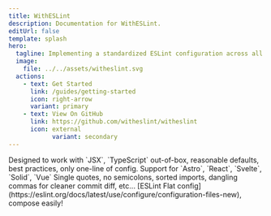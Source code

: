 ```yaml
---
title: WithESLint
description: Documentation for WithESLint.
editUrl: false
template: splash
hero:
  tagline: Implementing a standardized ESLint configuration across all your projects.
  image:
    file: ../../assets/witheslint.svg
  actions:
    - text: Get Started
      link: /guides/getting-started
      icon: right-arrow
      variant: primary
    - text: View On GitHub
      link: https://github.com/witheslint/witheslint
      icon: external
			variant: secondary
---
```



<CardGrid stagger>
	<Card title="Easy to use" icon="rocket">
		Designed to work with `JSX`, `TypeScript` out-of-box, reasonable defaults, best practices, only one-line of config.
	</Card>
	<Card title="Rich Integrations" icon="star">
		Support for `Astro`, `React`, `Svelte`, `Solid`, `Vue`
	</Card>
	<Card title="Auto fix for formatting" icon="pencil">
	  Single quotes, no semicolons, sorted imports, dangling commas for cleaner commit diff, etc...
	</Card>
	<Card title="New config system" icon="setting">
		[ESLint Flat config](https://eslint.org/docs/latest/use/configure/configuration-files-new), compose easily!
	</Card>
</CardGrid>
